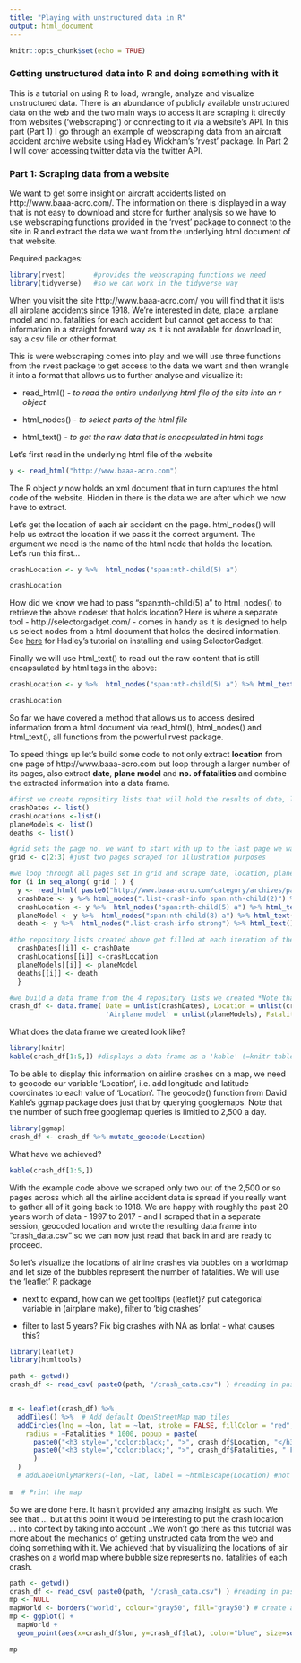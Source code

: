 ```yaml
---
title: "Playing with unstructured data in R"
output: html_document
---
```


```r
knitr::opts_chunk$set(echo = TRUE)
```

### Getting unstructured data into R and doing something with it

This is a tutorial on using R to load, wrangle, analyze and visualize unstructured data. There is an abundance of publicly available unstructured data on the web and the two main ways to access it are scraping it directly from websites ('webscraping') or connecting to it via a website's API.
In this part (Part 1) I go through an example of webscraping data from an aircraft accident archive website using Hadley Wickham's 'rvest' package. In Part 2 I will cover accessing twitter data via the twitter API.

### Part 1: Scraping data from a website

We want to get some insight on aircraft accidents listed on http://www.baaa-acro.com/. The information on there is displayed in a way that is not easy to download and store for further analysis so we have to use webscraping functions provided in the 'rvest' package to connect to the site in R and extract the data we want from the underlying html document of that website.

Required packages:
```r
library(rvest)       #provides the webscraping functions we need
library(tidyverse)   #so we can work in the tidyverse way
```

When you visit the site http://www.baaa-acro.com/ you will find that it lists all airplane accidents since 1918. We're interested in date, place, airplane model and no. fatalities for each accident but cannot get access to that information in a straight forward way as it is not available for download in, say a csv file or other format.

This is were webscraping comes into play and we will use three functions from the rvest package to get access to the data we want and then wrangle it into a format that allows us to further analyse and visualize it:

+ read_html() *- to read the entire underlying html file of the site into an r object*

+ html_nodes() *- to select parts of the html file*

+ html_text() *- to get the raw data that is encapsulated in html tags*

Let's first read in the underlying html file of the website
```r
y <- read_html("http://www.baaa-acro.com")
```
The R object *y* now holds an xml document that in turn captures the html code of the website. Hidden in there is the data we are after which we now have to extract.

Let's get the location of each air accident on the page. html_nodes() will help us extract the location if we pass it the correct argument. The argument we need is the name of the html node that holds the location. Let's run this first...
```r
crashLocation <- y %>%  html_nodes("span:nth-child(5) a")

crashLocation
```

How did we know we had to pass "span:nth-child(5) a" to html_nodes() to retrieve the above nodeset that holds location?
Here is where a separate tool - http://selectorgadget.com/ - comes in handy as it is designed to help us select nodes from a html document that holds the desired information. See [here](https://cran.r-project.org/web/packages/rvest/vignettes/selectorgadget.html) for Hadley's tutorial on installing and using SelectorGadget. 

Finally we will use html_text() to read out the raw content that is still encapsulated by html tags in the above:
```r
crashLocation <- y %>%  html_nodes("span:nth-child(5) a") %>% html_text()

crashLocation
```

So far we have covered a method that allows us to access desired information from a html document via read_html(), html_nodes() and html_text(), all functions from the powerful rvest package.

To speed things up let's build some code to not only extract **location** from one page of http://www.baaa-acro.com but loop through a larger number of its pages, also extract **date**, **plane model** and **no. of fatalities** and combine the extracted information into a data frame.

```r
#first we create repositiry lists that will hold the results of date, location, plane model and fatalities
crashDates <- list()
crashLocations <-list()
planeModels <- list()
deaths <- list()

#grid sets the page no. we want to start with up to the last page we want to access
grid <- c(2:3) #just two pages scraped for illustration purposes

#we loop through all pages set in grid and scrape date, location, plane model and fatalities into respective R objects
for (i in seq_along( grid ) ) {
  y <- read_html( paste0("http://www.baaa-acro.com/category/archives/page/", grid[i], "/") )
  crashDate <- y %>% html_nodes(".list-crash-info span:nth-child(2)") %>% html_text()
  crashLocation <- y %>%  html_nodes("span:nth-child(5) a") %>% html_text()
  planeModel <- y %>%  html_nodes("span:nth-child(8) a") %>% html_text()
  death <- y %>%  html_nodes(".list-crash-info strong") %>% html_text() %>% as.numeric()

#the repository lists created above get filled at each iteration of the loop    
  crashDates[[i]] <- crashDate
  crashLocations[[i]] <-crashLocation
  planeModels[[i]] <- planeModel
  deaths[[i]] <- death
  }

#we build a data frame from the 4 repository lists we created *Note that base R 'data.frame' is used instead of tidyverse 'data_frame' as that resolves an issue with geocoding otherwise encountered
crash_df <- data.frame( Date = unlist(crashDates), Location = unlist(crashLocations),
                        'Airplane model' = unlist(planeModels), Fatalities = unlist(deaths), stringsAsFactors = FALSE )
```

What does the data frame we created look like?
```r
library(knitr)
kable(crash_df[1:5,]) #displays a data frame as a 'kable' (=knitr table)
```

To be able to display this information on airline crashes on a map, we need to geocode our variable 'Location', i.e. add longitude and latitude coordinates to each value of 'Location'. The geocode() function from David Kahle's ggmap package does just that by querying googlemaps. Note that the number of such free googlemap queries is limitied to 2,500 a day.
```r
library(ggmap)
crash_df <- crash_df %>% mutate_geocode(Location)
```

What have we achieved?
```r
kable(crash_df[1:5,])
```

With the example code above we scraped only two out of the 2,500 or so pages across which all the airline accident data is spread if you really want to gather all of it going back to 1918. We are happy with roughly the past 20 years worth of data - 1997 to 2017 - and I scraped that in a separate session, geocoded location and wrote the resulting data frame into "crash_data.csv" so we can now just read that back in and are ready to proceed.

So let's visualize the locations of airline crashes via bubbles on a worldmap and let size of the bubbles represent the number of fatalities. We will use the 'leaflet' R package


* next to expand, how can we get tooltips (leaflet)? put categorical variable in (airplane make), filter to 'big crashes'

* filter to last 5 years? Fix big crashes with NA as lonlat - what causes this?



```r
library(leaflet)
library(htmltools)

path <- getwd()
crash_df <- read_csv( paste0(path, "/crash_data.csv") ) #reading in past 10 years worth of air accident data


m <- leaflet(crash_df) %>%
  addTiles() %>%  # Add default OpenStreetMap map tiles
  addCircles(lng = ~lon, lat = ~lat, stroke = FALSE, fillColor = "red", fillOpacity = 0.3,
    radius = ~Fatalities * 1000, popup = paste(
      paste0("<h3 style=","color:black;", ">", crash_df$Location, "</h3>"),
      paste0("<h3 style=","color:black;", ">", crash_df$Fatalities, " Fatalities in ", crash_df$Date, "</h3>")
      )
  )
  # addLabelOnlyMarkers(~lon, ~lat, label = ~htmlEscape(Location) #not using lables for now
  
m  # Print the map
```


So we are done here. It hasn't provided any amazing insight as such. We see that ... but at this point it would be interesting to put the crash location ... into context by taking into account ..We won't go there as this tutorial was more about the mechanics of getting unstructed data from the web and doing something with it. We achieved that by visualizing the locations of air crashes on a world map where bubble size represents no. fatalities of each crash.




```r
path <- getwd()
crash_df <- read_csv( paste0(path, "/crash_data.csv") ) #reading in past 10 years worth of air accident data
mp <- NULL
mapWorld <- borders("world", colour="gray50", fill="gray50") # create a layer of borders
mp <- ggplot() + 
  mapWorld + 
  geom_point(aes(x=crash_df$lon, y=crash_df$lat), color="blue", size=sqrt(crash_df$Fatalities), alpha = 0.5) 

mp

```



